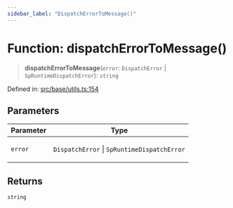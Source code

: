 ```yaml
---
sidebar_label: "DispatchErrorToMessage()"
---
```


# Function: dispatchErrorToMessage()

> **dispatchErrorToMessage**(`error`: `DispatchError` \| `SpRuntimeDispatchError`): `string`

Defined in: [src/base/utils.ts:154](https://github.com/PolymeshAssociation/polymesh-sdk/blob/bee6a2fe7a8ce5db42a6982e793782182cde2153/src/base/utils.ts#L154)

## Parameters

<table>
<thead>
<tr>
<th>Parameter</th>
<th>Type</th>
</tr>
</thead>
<tbody>
<tr>
<td>

`error`

</td>
<td>

`DispatchError` \| `SpRuntimeDispatchError`

</td>
</tr>
</tbody>
</table>

## Returns

`string`
